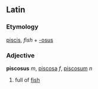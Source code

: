 ==Latin==
===Etymology===
[[piscis]], ''fish'' + [[-osus]]
===Adjective===
'''piscosus''' ''m'', [[piscosa]] ''f'', [[piscosum]] ''n''

#full of [[fish]]